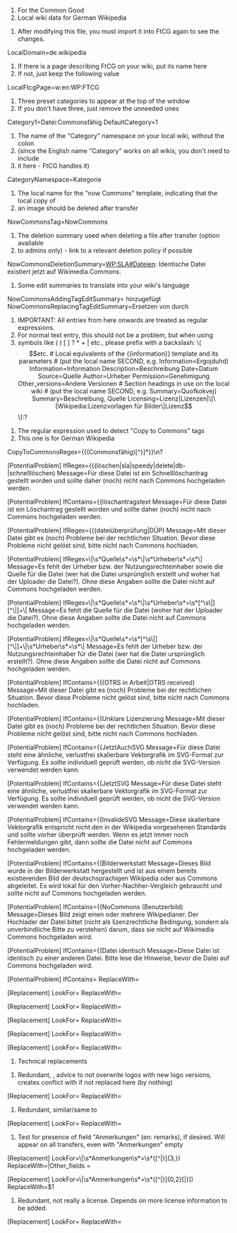 ﻿# For the Common Good
# Local wiki data for German  Wikipedia

# After modifying this file, you must import it into FtCG again to see the changes.

LocalDomain=de.wikipedia

# If there is a page describing FtCG on your wiki, put its name here
# If not, just keep the following value
LocalFtcgPage=w:en:WP:FTCG

# Three preset categories to appear at the top of the window
# If you don't have three, just remove the unneeded ones
Category1=Datei:Commonsfähig
DefaultCategory=1

# The name of the "Category" namespace on your local wiki, without the colon
# (since the English name "Category" works on all wikis, you don't need to include 
# it here - FtCG handles it)
CategoryNamespace=Kategorie

# The local name for the "now Commons" template, indicating that the local copy of
# an image should be deleted after transfer
NowCommonsTag=NowCommons

# The deletion summary used when deleting a file after transfer (option available
# to admins only) - link to a relevant deletion policy if possible
NowCommonsDeletionSummary=[[WP:SLA#Dateien]]: Identische Datei existiert jetzt auf Wikimedia Commons.

# Some edit summaries to translate into your wiki's language
NowCommonsAddingTagEditSummary={{NowCommons}} hinzugefügt
NowCommonsReplacingTagEditSummary=Ersetzen von {{Commonsfähig}} durch {{NowCommons}}

# IMPORTANT: All entries from here onwards are treated as regular expressions.
# For normal text entry, this should not be a problem, but when using
# symbols like ( ) [ ] ? * + | etc., please prefix with a backslash: \( \[ etc.

# Local equivalents of the {{information}} template and its parameters
# (put the local name SECOND, e.g. Information=Ergojduhd)
Information=Information
Description=Beschreibung
Date=Datum
Source=Quelle
Author=Urheber
Permission=Genehmigung
Other_versions=Andere Versionen

# Section headings in use on the local wiki
# (put the local name SECOND, e.g. Summary=Quofkokvej)
Summary=Beschreibung, Quelle
Licensing=Lizenz|Lizenzen|\[\[Wikipedia:Lizenzvorlagen für Bilder\|Lizenz\]\]:?

# The regular expression used to detect "Copy to Commons" tags
# This one is for German Wikipedia
CopyToCommonsRegex={{(Commonsfähig)[^}]*}}\n?

[PotentialProblem]
IfRegex={{(löschen|sla|speedy|delete|db-|schnelllöschen)
Message=Für diese Datei ist ein Schnelllöschantrag gestellt worden und sollte daher (noch) nicht nach Commons hochgeladen werden.

[PotentialProblem]
IfContains={{löschantragstext
Message=Für diese Datei ist ein Löschantrag gestellt worden und sollte daher (noch) nicht nach Commons hochgeladen werden.

[PotentialProblem]
IfRegex={{(dateiüberprüfung|DÜP)
Message=Mit dieser Datei gibt es (noch) Probleme bei der rechtlichen Situation. Bevor diese Probleme nicht gelöst sind, bitte nicht nach Commons hochladen.

[PotentialProblem]
IfRegex=\|\s*Quelle\s*=\s*\|\s*Urheber\s*=\s*\|
Message=Es fehlt der Urheber bzw. der Nutzungsrechteinhaber sowie die Quelle für die Datei (wer hat die Datei ursprünglich erstellt und woher hat der Uploader die Datei?). Ohne diese Angaben sollte die Datei nicht auf Commons hochgeladen werden.

[PotentialProblem]
IfRegex=\|\s*Quelle\s*=\s*\|\s*Urheber\s*=\s*[^\s\|][^\|]+\|
Message=Es fehlt die Quelle für die Datei (woher hat der Uploader die Datei?). Ohne diese Angaben sollte die Datei nicht auf Commons hochgeladen werden.

[PotentialProblem]
IfRegex=\|\s*Quelle\s*=\s*[^\s\|][^\|]+\|\s*Urheber\s*=\s*\|
Message=Es fehlt der Urheber bzw. der Nutzungsrechteinhaber für die Datei (wer hat die Datei ursprünglich erstellt?). Ohne diese Angaben sollte die Datei nicht auf Commons hochgeladen werden.

[PotentialProblem]
IfContains={{(OTRS in Arbeit|OTRS received)
Message=Mit dieser Datei gibt es (noch) Probleme bei der rechtlichen Situation. Bevor diese Probleme nicht gelöst sind, bitte nicht nach Commons hochladen.

[PotentialProblem]
IfContains={{Unklare Lizenzierung
Message=Mit dieser Datei gibt es (noch) Probleme bei der rechtlichen Situation. Bevor diese Probleme nicht gelöst sind, bitte nicht nach Commons hochladen.

[PotentialProblem]
IfContains={{JetztAuchSVG
Message=Für diese Datei steht eine ähnliche, verlustfrei skalierbare Vektorgrafik im SVG-Format zur Verfügung. Es sollte individuell geprüft werden, ob nicht die SVG-Version verwendet werden kann.

[PotentialProblem]
IfContains={{JetztSVG
Message=Für diese Datei steht eine ähnliche, verlustfrei skalierbare Vektorgrafik im SVG-Format zur Verfügung. Es sollte individuell geprüft werden, ob nicht die SVG-Version verwendet werden kann.

[PotentialProblem]
IfContains={{InvalideSVG
Message=Diese skalierbare Vektorgrafik entspricht nicht den in der Wikipedia vorgesehenen Standards und sollte vorher überprüft werden. Wenn es jetzt immer noch Fehlermeldungen gibt, dann sollte die Datei nicht auf Commons hochgeladen werden.

[PotentialProblem]
IfContains={{Bilderwerkstatt
Message=Dieses Bild wurde in der Bilderwerkstatt hergestellt und ist aus einem bereits existierenden Bild der deutschsprachigen Wikipedia oder aus Commons abgeleitet. Es wird lokal für den Vorher-Nachher-Vergleich gebraucht und sollte nicht auf Commons hochgeladen werden.

[PotentialProblem]
IfContains={{NoCommons (Benutzerbild)
Message=Dieses Bild zeigt einen oder mehrere Wikipedianer. Der Hochlader der Datei bittet (nicht als lizenzrechtliche Bedingung, sondern als unverbindliche Bitte zu verstehen) darum, dass sie nicht auf Wikimedia Commons hochgeladen wird.

[PotentialProblem]
IfContains={{Datei identisch
Message=Diese Datei ist identisch zu einer anderen Datei. Bitte lese die Hinweise, bevor die Datei auf Commons hochgeladen wird.

[PotentialProblem]
IfContains={{Schutzlandprinzip
Message=Diese Datei ist im Entstehungsland wahrscheinlich urheberrechtlich geschützt und sollte daher nicht auf Commons hochgeladen werden.

[PotentialProblem]
IfContains={{Bild-PD-alt
Message=Bitte URAA-Problematik beachten. Diese Datei ist möglicherweise nicht mit den Richtlinien von Wikimedia Commons kompatibel.


[Replacement]
LookFor==\s*(selbst (fotografiert|photographiert|erstellt|gemacht)|eigenes (werk|bild|foto))
ReplaceWith== {{own}}

# replacing dewiki license tags
[Replacement]
LookFor={{Logo[^\}]*}}
ReplaceWith={{Trademarked}}

[Replacement]
LookFor={{Bild-LogoSH[^\}]*}}
ReplaceWith={{PD-textlogo}}{{Trademarked}}{{PD-shape}}

[Replacement]
LookFor={{Bild-PD-Schöpfungshöhe[^\}]*}}
ReplaceWith={{PD-ineligible}}

[Replacement]
LookFor={{Bild-by[^\}]*}}
ReplaceWith={{Attribution}}

[Replacement]
LookFor={{Bild-CC-0[^\}]*}}
ReplaceWith={{Cc-zero}}

[Replacement]
LookFor={{Bild-CC-by-sa/1.0[^\}]*}}
ReplaceWith={{Cc-by-sa-1.0}}

[Replacement]
LookFor={{Bild-CC-by-sa/2.0/de[^\}]*}}
ReplaceWith={{Cc-by-sa-2.0-de}}

[Replacement]
LookFor={{Bild-CC-by-sa/2.0[^\}]*}}
ReplaceWith={{Cc-by-sa-2.0}}

[Replacement]
LookFor={{Bild-CC-by-sa/2.5[^\}]*}}
ReplaceWith={{Cc-by-sa-2.5}}

[Replacement]
LookFor={{Bild-CC-by-sa/3.0/at[^\}]*}}
ReplaceWith={{Cc-by-sa-3.0-at}}

[Replacement]
LookFor={{Bild-CC-by-sa/3.0/ch[^\}]*}}
ReplaceWith={{Cc-by-sa-3.0-ch}}

[Replacement]
LookFor={{Bild-CC-by-sa/3.0/de[^\}]*}}
ReplaceWith={{Cc-by-sa-3.0-de}}

[Replacement]
LookFor={{Bild-CC-by-sa/3.0[^\}]*}}
ReplaceWith={{Cc-by-sa-3.0}}

[Replacement]
LookFor={{Bild-CC-by/2.0/de[^\}]*}}
ReplaceWith={{Cc-by-2.0-de}}

[Replacement]
LookFor={{Bild-CC-by/2.0[^\}]*}}
ReplaceWith={{Cc-by-2.0}}

[Replacement]
LookFor={{Bild-CC-by/2.5[^\}]*}}
ReplaceWith={{Cc-by-2.5}}

[Replacement]
LookFor={{Bild-CC-by/3.0/ch[^\}]*}}
ReplaceWith={{Cc-by-3.0}}

[Replacement]
LookFor={{Bild-CC-by/3.0/de[^\}]*}}
ReplaceWith={{Cc-by-3.0-de}}

[Replacement]
LookFor={{Bild-CC-by/3.0[^\}]*}}
ReplaceWith={{Cc-by-3.0}}

[SelfLicenseReplacement]
LookFor={{Bild-frei[^\}]*}}
ReplaceWith=Bitte wählen: Wenn der ursprüngliche Hochlader auch der Author der Datei ist, dann {{PD-user-de|%%OriginalUploader%%}}\nIn allen anderen Fällen: {{Copyrighted free use}}

[Replacement]
LookFor={{Bild-GFDL/1.2[^\}]*}}
ReplaceWith={{GFDL-1.2}}

[Replacement]
LookFor={{Bild-GFDL/1.3[^\}]*}}
ReplaceWith={{GFDL-1.3}}

[Replacement]
LookFor={{Bild-GFDL[^\}]*}}
ReplaceWith={{GFDL|migration=relicense}}

[Replacement]
LookFor={{Bild-GFDL-Neu[^\}]*}}
ReplaceWith={{GFDL|migration=not-eligible}}

[Replacement]
LookFor={{Bild-PD-alt-100[^\}]*}}
ReplaceWith={{PD-old-100}}

[Replacement]
LookFor={{Bild-PD-alt-1923[^\}]*}}
ReplaceWith={{PD-1996}}

[Replacement]
LookFor={{Bild-PD-alt[^\}]*}}
ReplaceWith=Bitte URAA-Problematik beachten. Diese Datei ist möglicherweise nicht mit den Richtlinien von Wikimedia Commons kompatibel.

[Replacement]
LookFor={{Bild-PD-Amtliches-?Werk[^\}]*}}
ReplaceWith=Bitte wählen: Deutschland {{PD-GermanGov}} oder Österreich {{PD-AustrianGov}}

[Replacement]
LookFor={{Bild-PD-US[^\}]*}}
ReplaceWith={{PD-USGov}}

[Replacement]
LookFor={{Bild-PD-§-?134-KUG[^\}]*}}
ReplaceWith={{PD-Germany-§134-KUG}}

[Replacement]
LookFor={{Bild-PD-§-?134[^\}]*}}
ReplaceWith={{PD-Germany-§134}}

# replacing OTRS tag

[Replacement]
LookFor={{OTRS\|[^|]*\|\s*(\d+)\s*[^\}]*}}
ReplaceWith={{PermissionOTRS|id=$1}}

# replacing dewiki user licenses with a significant number of local uploads

[Replacement]
LookFor={{Benutzer:-jha-/Lizenz[^\}]*}}
ReplaceWith={{User:-jha-/Lizenz}}

# replacing dewiki maintance tags or image advices

[Replacement]
LookFor={{(In SVG konvertieren|SVG)[^\}]*}}
ReplaceWith={{Convert to SVG}}

[Replacement]
LookFor={{Pixelbild-SVG[^\}]*}}
ReplaceWith={{BadSVG}}

[Replacement]
LookFor={{In PNG konvertieren[^\}]*}}
ReplaceWith={{Convert to PNG}}

[Replacement]
LookFor={{(Wappenrecht|Olympische Ringe)[^\}]*}}
ReplaceWith={{Insignia}}

[Replacement]
LookFor={{Währung[^\}]*}}
ReplaceWith={{Currency}}

[Replacement]
LookFor={{Recht am eigenen Bild[^\}]*}}
ReplaceWith={{Personality rights}}

[Replacement]
LookFor={{Panoramafreiheit[^\}]*}}
ReplaceWith={{FoP}}

[Replacement]
LookFor={{Kennzeichen verfassungswidriger Organisationen[^\}]*}}
ReplaceWith={{Nazi symbol}}

[Replacement]
LookFor={{Bild-WikimediaCopyright[^\}]*}}
ReplaceWith={{Copyright by Wikimedia}}

# Technical replacements

# Redundant, {{Logo-Geschichte}}, advice to not overwrite logos with new logo versions, creates conflict with {{Logo}} if not replaced here (by nothing)
[Replacement]
LookFor={{Logo-Geschichte[^\}]*}}
ReplaceWith=

# Redundant, similar/same to {{Bild-PD-Schöpfungshöhe}}
[Replacement]
LookFor={{Auch lizenziert[^\}]*}}
ReplaceWith=

# Test for presence of field "Anmerkungen" (en: remarks), if desired. Will appear on all transfers, even with "Anmerkungen" empty
[Replacement]
LookFor=\|\s*Anmerkungen\s*=\s*([^|}]{3,})
ReplaceWith=|Other_fields   = {{Information field|name=Remarks|value={{de|1=$1}}}}

[Replacement]
LookFor=\|\s*Anmerkungen\s*=\s*([^|}]{0,2}[|}])
ReplaceWith=$1

# Redundant, not really a license. Depends on more license information to be added.
[Replacement]
LookFor={{Musik-PD (Werk)[^\}]*}}
ReplaceWith=

